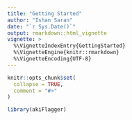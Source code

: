 ```yaml
---
title: "Getting Started"
author: "Ishan Saran"
date: "`r Sys.Date()`"
output: rmarkdown::html_vignette
vignette: >
  %\VignetteIndexEntry{GettingStarted}
  %\VignetteEngine{knitr::rmarkdown}
  %\VignetteEncoding{UTF-8}
---
```


```r
knitr::opts_chunk$set(
  collapse = TRUE,
  comment = "#>"
)
```

```r
library(akiFlagger)
```
